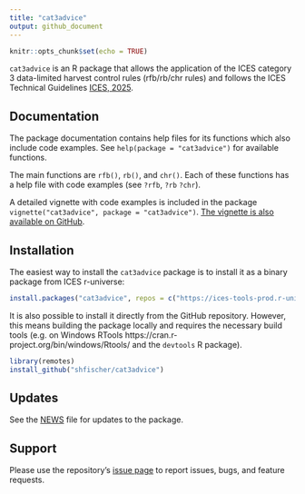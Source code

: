 ```yaml
---
title: "cat3advice"
output: github_document
---
```


```r
knitr::opts_chunk$set(echo = TRUE)
```

`cat3advice` is an R package that allows the application of the ICES category 3 data-limited harvest control rules (rfb/rb/chr rules) and follows the ICES Technical Guidelines [ICES, 2025](https://doi.org/10.17895/ices.pub.28506179).

## Documentation

The package documentation contains help files for its functions which also include code examples. See `help(package = "cat3advice")` for available functions.

The main functions are `rfb()`, `rb()`, and `chr()`. Each of these functions has a help file with code examples (see `?rfb`, `?rb` `?chr`).

A detailed vignette with code examples is included in the package `vignette("cat3advice", package = "cat3advice")`. [The vignette is also available on GitHub](https://github.com/shfischer/cat3advice/blob/main/vignettes/cat3advice.md).

## Installation

The easiest way to install the `cat3advice` package is to install it as a binary package from ICES r-universe:

```R
install.packages("cat3advice", repos = c("https://ices-tools-prod.r-universe.dev", "https://cran.r-project.org"))
```

It is also possible to install it directly from the GitHub repository. However, this means building the package locally and requires the necessary build tools (e.g. on Windows RTools https://cran.r-project.org/bin/windows/Rtools/ and the `devtools` R package).

```R
library(remotes)
install_github("shfischer/cat3advice")
```

## Updates

See the [NEWS](https://github.com/shfischer/cat3advice/blob/main/NEWS.md) file for updates to the package.

## Support

Please use the repository's [issue page](https://github.com/shfischer/cat3advice/issues) to report issues, bugs, and feature requests.
